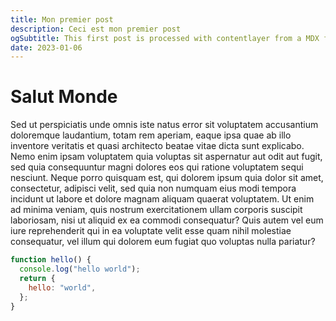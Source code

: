 ```yaml
---
title: Mon premier post
description: Ceci est mon premier post
ogSubtitle: This first post is processed with contentlayer from a MDX file
date: 2023-01-06
---
```


# Salut Monde

Sed ut perspiciatis unde omnis iste natus error sit voluptatem accusantium
doloremque laudantium, totam rem aperiam, eaque ipsa quae ab illo inventore
veritatis et quasi architecto beatae vitae dicta sunt explicabo. Nemo enim ipsam
voluptatem quia voluptas sit aspernatur aut odit aut fugit, sed quia
consequuntur magni dolores eos qui ratione voluptatem sequi nesciunt. Neque
porro quisquam est, qui dolorem ipsum quia dolor sit amet, consectetur, adipisci
velit, sed quia non numquam eius modi tempora incidunt ut labore et dolore
magnam aliquam quaerat voluptatem. Ut enim ad minima veniam, quis nostrum
exercitationem ullam corporis suscipit laboriosam, nisi ut aliquid ex ea commodi
consequatur? Quis autem vel eum iure reprehenderit qui in ea voluptate velit
esse quam nihil molestiae consequatur, vel illum qui dolorem eum fugiat quo
voluptas nulla pariatur?

```js {1-3,4}
function hello() {
  console.log("hello world");
  return {
    hello: "world",
  };
}
```
